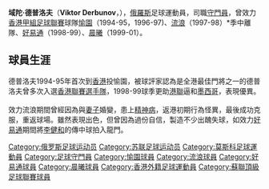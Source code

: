 {{Football player infobox
| playername= 德普洛夫
| fullname = 域陀·德普洛夫
| nickname =
| image =
| dateofbirth = {{Birth date and age|1967|1|7|}}
| cityofbirth =
| countryofbirth = [[俄羅斯|俄羅斯]]
| height =
| currentclub =
| position = [[守門員|守門員]]
| years = 1994–1995<br /> 1996–1997<br /> 1997–1998<br /> 1998–1999<br /> 1999–2001
| clubs = [[愉園體育會|愉園]]<br />[[愉園體育會|愉園]]<br />[[流浪|流浪]]<br />[[晨曦體育會|好易通]]<br />[[晨曦體育會|晨曦]]
| caps (goals) =
| nationalyears =
| nationalteam =
| nationalcaps (goals) =
}}

'''域陀·德普洛夫'''（'''Viktor Derbunov'''，{{bd|1967年|1月7日|catIdx=Derbunov}}），[[俄羅斯|俄羅斯]]足球運動員，司職[[守門員|守門員]]，曾效力[[香港甲組足球聯賽|香港甲組足球聯賽]]球隊[[愉園體育會|愉園]]（1994-95，1996-97)、[[流浪|流浪]]（1997-98）*季中離隊、[[晨曦體育會|好易通]]（1998-99）、[[晨曦體育會|晨曦]]（1999-01）。

== 球員生涯 ==
德普洛夫1994-95年首次到[[香港|香港]]投愉園，被球評家認為是全港最佳門將之一的德普洛夫曾多次入選[[香港聯賽選手隊|香港聯賽選手隊]]，1998-99球季更助[[港聯|港聯]]逼和[[墨西哥|墨西哥]]，表現優異。 
<br /><br />
效力流浪期間曾經因為與[[妻子|妻子]]婚變，患上[[精神病|精神病]]，返港初期行為怪異，最後成功克服，重返球場。雖然表現出色，但曾因為過份自信，製造不少出醜失球，如效力[[晨曦體育會|好易通]]期間將[[李健和|李健和]]的傳中球拍入龍門。

{{DEFAULTSORT:Derbunov, Viktor}}
[[Category:俄罗斯足球运动员|Category:俄罗斯足球运动员]]
[[Category:苏联足球运动员|Category:苏联足球运动员]]
[[Category:莫斯科足球運動員|Category:莫斯科足球運動員]]
[[Category:足球守門員|Category:足球守門員]]
[[Category:愉園球員|Category:愉園球員]]
[[Category:流浪球員|Category:流浪球員]]
[[Category:好易通球員|Category:好易通球員]]
[[Category:晨曦球員|Category:晨曦球員]]
[[Category:香港外籍足球運動員|Category:香港外籍足球運動員]]

[[Category:蘇聯頂級足球聯賽球員|Category:蘇聯頂級足球聯賽球員]]